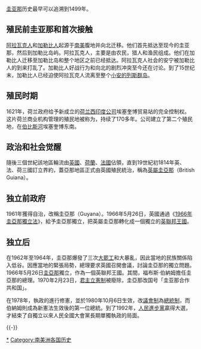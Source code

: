 {{noteTA
|1=zh-cn:安的列斯; zh-hk:安地列斯; zh-tw:安地列斯
|2=zh-hans:克里斯托弗;zh-hk:基斯杜化;zh-tw:克里斯多福
|3=zh-cn:伯纳姆; zh-tw:伯納姆; zh-hk:巴嵐;
}}
{{Merge from|圭亞那 (1966年–1970年)|date=2020-07-26}}
{{unreferenced|time=2014-06-17T17:57:54+00:00}}
[[圭亚那|圭亚那]]历史最早可以追溯到1499年。

==殖民前圭亚那和首次接触==
[[阿拉瓦克人|阿拉瓦克人]]和[[加勒比人|加勒比人]]起源于[[南美|南美]]腹地并向北迁移。他们首先抵达至现今的圭亚那，然后到加勒比岛屿。阿拉瓦克人，主要是由农民，猎人和渔民组成。他们在加勒比人迁移至加勒比岛和整个地区之前已经抵达。阿拉瓦克人社会的安宁被加勒比人的到来打乱了。加勒比人好战行为和向北的剧烈冲突至今还在讨论。到了15世纪末，加勒比人已经迫使阿拉瓦克人流离至整个[[小安的列斯群岛|小安的列斯群岛]]。

==殖民时期==
1621年，荷兰政府给予新成立的[[荷兰西印度公司|荷兰西印度公司]]埃塞奎博贸易站的完全控制权。这片荷兰商业机构管理的殖民地被称为{{link-en|埃塞奎博|Essequibo (colony)}}，持续了170多年。公司建立了第二个殖民地，在[[伯比斯河|伯比斯河]]埃塞奎博东南。

==政治和社会觉醒==
{{See|英屬圭亞那}}
隨後三個世紀該地區輪流由[[英國|英國]]、[[荷蘭|荷蘭]]、[[法國|法國]]佔領，直到19世紀初1814年英、法、荷三國訂立界約，蓋亞那地區正式由英國殖民統治，稱為[[英屬圭亞那|英屬圭亞那]]（British Guiana）。

==独立前政府==
1961年獲得自治，改稱圭亞那（Guyana）。1966年5月26日，英國通過《[[1966年圭亞那獨立法|1966年圭亞那獨立法]]》，給予圭亞那獨立，把英屬圭亞那轉化成一個獨立的[[英聯邦王國|英聯邦王國]]。

==独立后==
{{see|圭亞那 (1966年–1970年)}}
在1962年至1964年，圭亞那爆發了三次[[大罷工|大罷工]]和大暴亂，因此當地的民族關係陷入低谷。因應當地的緊張局勢，總理{{link-en|福布斯·伯納姆|Forbes Burnham}}要求英國召開會議，討論圭亞那的獨立問題。1966年5月26日[[圭亞那_(1966年–1970年)|圭亞那]]獨立，作為一個英聯邦王國。其間，福布斯·伯納姆擔任圭亞那的總理。1970年2月23日，[[君主立憲制|君主立憲制]]被廢除，圭亞那改国号「圭亚那合作共和国」。

在1978年，執政的{{link-en|人民全國大會黨|People's National Congress (Guyana)}}進行修憲，並於1980年10月6日生效，改[[議會制|議會制]]為[[總統制|總統制]]，而伯納姆則成為新憲法生效後的第一位總統。到了1992年，[[人民進步黨_(圭亞那)|人民進步黨]]贏得大選，才結束了自獨立以來人民全國大會黨長期單獨執政的局面。

{{-}}
{{美洲题目|历史}}

[[Category:圭亚那历史|*]]
[[Category:南美洲各国历史|Category:南美洲各国历史]]